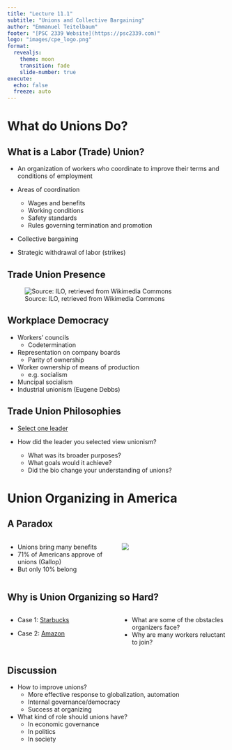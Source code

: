 ```yaml
---
title: "Lecture 11.1"
subtitle: "Unions and Collective Bargaining"
author: "Emmanuel Teitelbaum"
footer: "[PSC 2339 Website](https://psc2339.com)"
logo: "images/cpe_logo.png"
format:
  revealjs:
    theme: moon
    transition: fade
    slide-number: true
execute:
  echo: false
  freeze: auto
---
```


# What do Unions Do?

## What is a Labor (Trade) Union?

-   An organization of workers who coordinate to improve their terms and
    conditions of employment

-   Areas of coordination
    -   Wages and benefits
    -   Working conditions
    -   Safety standards
    -   Rules governing termination and promotion

-   Collective bargaining

-   Strategic withdrawal of labor (strikes)

## Trade Union Presence {.smaller}

![Source: ILO, retrieved from Wikimedia
Commons](images/trade_union_density.png)

## Workplace Democracy

-   Workers' councils
    -   Codetermination
-   Representation on company boards
    -   Parity of ownership
-   Worker ownership of means of production
    -   e.g. socialism
-   Muncipal socialism
-   Industrial unionism (Eugene Debbs)

## Trade Union Philosophies

-   [Select one
    leader](https://aflcio.org/about/history/labor-history-people)

-   How did the leader you selected view unionism?
    -   What was its broader purposes?
    -   What goals would it achieve?
    -   Did the bio change your understanding of unions?

# Union Organizing in America

## A Paradox

::: columns
::: {.column width="50%"}
- Unions bring many benefits
- 71% of Americans approve of unions (Gallop)
- But only 10% belong
:::

::: {.column width="50%"}
![](images/us_unionization_rate.png)
:::
:::

## Why is Union Organizing so Hard?

::: columns
::: {.column width="50%"}
- Case 1: [Starbucks](https://www.nytimes.com/2022/10/24/business/economy/starbucks-union-campaign.html)

- Case 2: [Amazon](https://www.nytimes.com/2022/10/18/technology/amazon-labor-union-alb1.html)
:::
::: {.column width="50%"}
- What are some of the obstacles organizers face? 
- Why are many workers reluctant to join?
:::
:::

## Discussion

- How to improve unions?
  - More effective response to globalization, automation
  - Internal governance/democracy 
  - Success at organizing
- What kind of role should unions have?
  - In economic governance
  - In politics 
  - In society